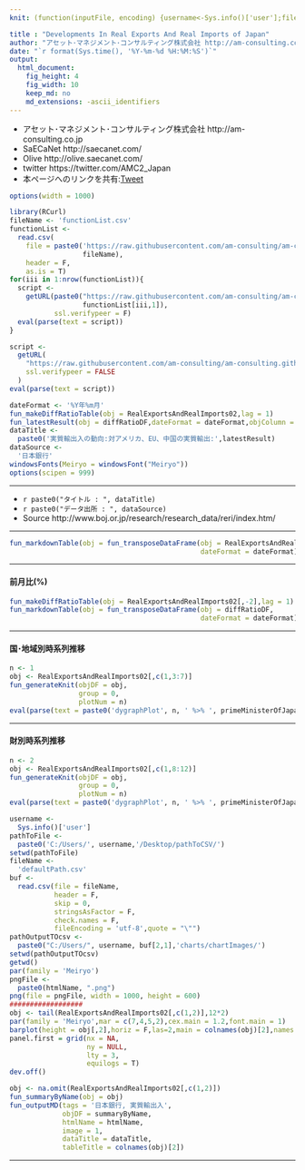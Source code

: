 ```yaml
---
knit: (function(inputFile, encoding) {username<-Sys.info()['user'];fileName<-'defaultPath.csv';pathToFile <-paste0('C:/Users/', username,'/Desktop/pathToCSV/');setwd(pathToFile);buf0<-read.csv(fileName,header = F,skip = 0,stringsAsFactor = F,check.names = F,fileEncoding = 'utf-8');timeStamp<-format(Sys.time(),'%Y%m%d%H%M%S');htmlName<-'DevelopmentsInRealExportsAndRealImports02';rmarkdown::render(inputFile, encoding = encoding, output_file = paste0('C:/Users/',username,buf0[2,1],'charts/','am-consulting.co.jp-',htmlName,'.html')) })

title : "Developments In Real Exports And Real Imports of Japan"
author: "アセット･マネジメント･コンサルティング株式会社 http://am-consulting.co.jp"
date: "`r format(Sys.time(), '%Y-%m-%d %H:%M:%S')`"
output: 
  html_document:
    fig_height: 4
    fig_width: 10
    keep_md: no
    md_extensions: -ascii_identifiers 
---
```

<link href="http://knowledgevault.saecanet.com/components/rmarkdown-html.css" rel="stylesheet">
<script src="http://knowledgevault.saecanet.com/components/JavascriptCode.js"></script>
<style>.main-container {max-width : 1000px;}</style>

- アセット･マネジメント･コンサルティング株式会社 http://am-consulting.co.jp
- SaECaNet http://saecanet.com/
- Olive http://olive.saecanet.com/
- twitter https://twitter.com/AMC2_Japan
- 本ページへのリンクを共有:<a href="https://twitter.com/share" class="twitter-share-button" data-via="AMC2_Japan" data-size="large">Tweet</a> <script>!function(d,s,id){var js,fjs=d.getElementsByTagName(s)[0],p=/^http:/.test(d.location)?'http':'https';if(!d.getElementById(id)){js=d.createElement(s);js.id=id;js.src=p+'://platform.twitter.com/widgets.js';fjs.parentNode.insertBefore(js,fjs);}}(document, 'script', 'twitter-wjs');</script>

```r
options(width = 1000)
```

```r
library(RCurl)
fileName <- 'functionList.csv'
functionList <-
  read.csv(
    file = paste0('https://raw.githubusercontent.com/am-consulting/am-consulting.github.io/master/csv/',
                  fileName),
    header = F,
    as.is = T)
for(iii in 1:nrow(functionList)){
  script <- 
    getURL(paste0("https://raw.githubusercontent.com/am-consulting/am-consulting.github.io/master/", 
                  functionList[iii,1]),
           ssl.verifypeer = F)
  eval(parse(text = script))
}
```

```r
script <-
  getURL(
    "https://raw.githubusercontent.com/am-consulting/am-consulting.github.io/master/importDevelopmentsInRealExportsandRealImports-2017.r",
    ssl.verifypeer = FALSE
  )
eval(parse(text = script))
```

```r
dateFormat <- '%Y年%m月'
fun_makeDiffRatioTable(obj = RealExportsAndRealImports02,lag = 1)
fun_latestResult(obj = diffRatioDF,dateFormat = dateFormat,objColumn = c(3,5))
dataTitle <- 
  paste0('実質輸出入の動向:対アメリカ、EU、中国の実質輸出:',latestResult)
dataSource <- 
  '日本銀行'
windowsFonts(Meiryo = windowsFont("Meiryo"))
options(scipen = 999)
```

***

- `r paste0("タイトル : ", dataTitle)`
- `r paste0("データ出所 : ", dataSource)`
- Source http://www.boj.or.jp/research/research_data/reri/index.htm/

***

```r
fun_markdownTable(obj = fun_transposeDataFrame(obj = RealExportsAndRealImports02[,-2],
                                               dateFormat = dateFormat))
```

***

#### 前月比(%)

```r
fun_makeDiffRatioTable(obj = RealExportsAndRealImports02[,-2],lag = 1)
fun_markdownTable(obj = fun_transposeDataFrame(obj = diffRatioDF,
                                               dateFormat = dateFormat))
```

***

#### 国･地域別時系列推移

```r
n <- 1
obj <- RealExportsAndRealImports02[,c(1,3:7)]
fun_generateKnit(objDF = obj,
                 group = 0,
                 plotNum = n)
eval(parse(text = paste0('dygraphPlot', n, ' %>% ', primeMinisterOfJapan_dygraph)))
```

***

#### 財別時系列推移

```r
n <- 2
obj <- RealExportsAndRealImports02[,c(1,8:12)]
fun_generateKnit(objDF = obj,
                 group = 0,
                 plotNum = n)
eval(parse(text = paste0('dygraphPlot', n, ' %>% ', primeMinisterOfJapan_dygraph)))
```

```r
username <-
  Sys.info()['user']
pathToFile <-
  paste0('C:/Users/', username,'/Desktop/pathToCSV/')
setwd(pathToFile)
fileName <-
  'defaultPath.csv'
buf <-
  read.csv(file = fileName,
           header = F,
           skip = 0,
           stringsAsFactor = F,
           check.names = F,
           fileEncoding = 'utf-8',quote = "\"")
pathOutputTOcsv <-
  paste0("C:/Users/", username, buf[2,1],'charts/chartImages/')
setwd(pathOutputTOcsv)
getwd()
par(family = 'Meiryo')
pngFile <- 
  paste0(htmlName, ".png")
png(file = pngFile, width = 1000, height = 600)
##################
obj <- tail(RealExportsAndRealImports02[,c(1,2)],12*2)
par(family = 'Meiryo',mar = c(7,4,5,2),cex.main = 1.2,font.main = 1)
barplot(height = obj[,2],horiz = F,las=2,main = colnames(obj)[2],names.arg = format(obj[,1],dateFormat))
panel.first = grid(nx = NA,
                   ny = NULL,
                   lty = 3,
                   equilogs = T)
dev.off()
```

```r
obj <- na.omit(RealExportsAndRealImports02[,c(1,2)])
fun_summaryByName(obj = obj)
fun_outputMD(tags = '日本銀行, 実質輸出入',
             objDF = summaryByName,
             htmlName = htmlName,
             image = 1,
             dataTitle = dataTitle,
             tableTitle = colnames(obj)[2])
```

***
<script>MakeNegative();</script>
<script>
  (function(i,s,o,g,r,a,m){i['GoogleAnalyticsObject']=r;i[r]=i[r]||function(){
  (i[r].q=i[r].q||[]).push(arguments)},i[r].l=1*new Date();a=s.createElement(o),
  m=s.getElementsByTagName(o)[0];a.async=1;a.src=g;m.parentNode.insertBefore(a,m)
  })(window,document,'script','https://www.google-analytics.com/analytics.js','ga');

  ga('create', 'UA-3077339-5', 'auto');
  ga('send', 'pageview');

</script>
